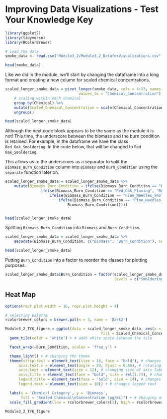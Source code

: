 # Improving Data Visualizations - Test Your Knowledge Key

```r
library(ggplot2)
library(tidyverse)
library(RColorBrewer)
```

```r
# Load the data
smoke_data <- read.csv("Module3_2/Module3_2_DataforVisualizations.csv")

head(smoke_data)
```

Like we did in the module, we'll start by changing the dataframe into a long format and creating a new column for scaled chemical concentrations.
```r
scaled_longer_smoke_data = pivot_longer(smoke_data, cols = 4:13, names_to = "Biomass_Burn_Condition", 
                                 values_to = "Chemical_Concentration") %>%
    # scaling within each chemical
    group_by(Chemical) %>%
    mutate(Scaled_Chemical_Concentration = scale(Chemical_Concentration)) %>%
    ungroup()

head(scaled_longer_smoke_data)
```

Although the next code block appears to be the same as the module it is not! This time, the underscore between the biomass and the burn condition is retained. For example, in the dataframe we have the class `Red_Oak_Smoldering`. In the code below, that will be changed to `Red Oak_Smoldering`. 

This allows us to the underscores as a separator to split the `Biomass_Burn_Condition` column into `Biomass` and `Burn_Condition` using the `separate` function later on.
```r
scaled_longer_smoke_data = scaled_longer_smoke_data %>%
    mutate(Biomass_Burn_Condition = ifelse(Biomass_Burn_Condition == "Red_Oak_Smoldering", "Red Oak_Smoldering",
                ifelse(Biomass_Burn_Condition == "Red_Oak_Flaming", "Red Oak_Flaming",
                    ifelse(Biomass_Burn_Condition == "Pine_Needles_Smoldering", "Pine Needles_Smoldering",
                        ifelse(Biomass_Burn_Condition == "Pine_Needles_Flaming", "Pine Needles_Flaming",
                            Biomass_Burn_Condition)))))


head(scaled_longer_smoke_data)
```

Splitting `Biomass_Burn_Condition` into `Biomass` and `Burn_Condition`.
```r
scaled_longer_smoke_data = scaled_longer_smoke_data %>%
    separate(Biomass_Burn_Condition, c("Biomass", "Burn_Condition"), sep = "_")

head(scaled_longer_smoke_data)
```

Putting `Burn_Condition` into a factor to reorder the classes for plotting purposes.
```r
scaled_longer_smoke_data$Burn_Condition = factor(scaled_longer_smoke_data$Burn_Condition, 
                                                 levels = c("Smoldering", "Flaming"))
```

## Heat Map
```r
options(repr.plot.width = 16, repr.plot.height = 4)

# selecting palette
rcolorbrewer_colors = brewer.pal(n = 3, name = 'Dark2')

Module3_2_TYK_figure = ggplot(data = scaled_longer_smoke_data, aes(x = Chemical.Category, y = Biomass,
                                           fill = Scaled_Chemical_Concentration)) + 
  geom_tile(color = 'white') + # adds white space between the tile

  facet_wrap(~Burn_Condition, scales = 'free_y') + 

  theme_light() + # changing the theme
  theme(strip.text = element_text(size = 18, face = "bold"), # changes size of facet axes 
      axis.text.x = element_text(angle = 20, hjust = 0.85), # rotating x labels/ moving slightly to the left
      axis.text = element_text(size = 12), # changing size of axis labels
      axis.title = element_text(face = "bold", size = rel(1.7)), # changes axis titles
      legend.title = element_text(face = 'bold', size = 14), # changes legend title
      legend.text = element_text(size = 10)) + # changes legend text

  labs(x = 'Chemical Category', y = 'Biomass', 
       fill = "Scaled Chemical\nConcentration (pg/mL)") + # changing axis labels 
  scale_fill_gradient(low = rcolorbrewer_colors[1], high = rcolorbrewer_colors[2]) # changing the colors

Module3_2_TYK_figure
```